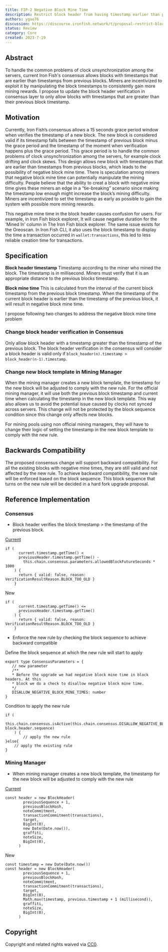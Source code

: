 ```yaml
---
title: FIP-2 Negative Block Mine Time
description: Restrict block header from having timestamp earlier than previous block.
authors: ygao76
discussion: https://discourse.ironfish.network/t/proposal-restrict-block-from-having-timestamp-earlier-than-previous-block/50
status: Review
category: Core
created: 2023-7-19
---
```


## Abstract
To handle the common problems of clock unsynchronization among the servers, current Iron Fish's consensus allows blocks with timestamps that are earlier than timestamps from previous blocks. Miners are incentivized to exploit it by manipulating the block timestamps to consistently gain more mining rewards. I propose to update the block header verification in consensus layer to only allow blocks with timestamps that are greater than their previous block timestamp.

## Motivation

Currently, Iron Fish’s consensus allows a 15 seconds grace period window when verifies the timestamp of a new block. The new block is considered valid if its timestamp falls between the timestamp of previous block minus the grace period and the timestamp of the moment when verification happens plus the grace period. This grace period is to handle the common problems of clock unsynchronization among the servers, for example clock drifting and clock skews. This design allows new block with timestamps that are earlier than timestamps from previous blocks, which leads to the possibility of negative block mine time. There is speculation among miners that negative block mine time can potentially manipulate the mining difficulty. People believe that the ability to creat a block with negative mine time gives these miners an edge in a “tie-breaking” scenario since making the timestamp low enough might increase the block’s mining difficulty. Miners are incentivized to set the timestamp as early as possible to gain the system with possible more mining rewards.

This negative mine time in the block header causes confusion for users. For example, in Iron Fish block explorer, It will cause negative duration for the ‘Mined In’ column in The Iron Fish block explorer. The same issue exists for the Oreoscan. In Iron Fish CLI, it also uses the block timestamp to display the time a transaction occurred in `wallet:transactions`, this led to less reliable creation time for transactions.

## Specification

**Block header timestamp**
Timestamp according to the miner who mined the block. The timestamp is in millisecond. Miners must verify that it is an appropriate distance to the previous blocks timestamp.

**Block mine time**
This is calculated from the interval of the current block timestamp from the previous block timestamp. When the timestamp of the current block header is earlier than the timestamp of the previous block, it will result in negative block mine time.

I propose following two changes to address the negative block mine time problem

### Change block header verification in Consensus

Only allow block header with a timestamp greater than the timestamp of the previous block. The block header verification in the consensus will consider a block header  is valid only if `block_header(n).timestamp > block_header(n-1).timestamp`.

### Change new block template in Mining Manager 
When the mining manager creates a new block template, the timestamp for the new block will be adjusted to comply with the new rule. For the official mining manager, it will use both the previous block timestamp and current time when calculating the timestamp in the new block template. This way also allows us to avoid the potential issue caused by clocks not synced across servers. This change will not be protected by the block sequence condition since this change only affects new blocks.

For mining pools using non official mining managers, they will have to change their logic of setting the timestamp in the new block template to comply with the new rule.


## Backwards Compatibility 

The proposed consensus change will support backward compatibility. For all the existing blocks with negative mine times, they are still valid and not affected by the new rule. To achieve backward compatibility, the new rule will be enforced based on the block sequence. This block sequence that turns on the new rule will be decided in a hard fork upgrade proposal. 

## Reference Implementation

### Consensus

- Block header verifies the block timestamp > the timestamp of the previous block.

[Current](https://github.com/iron-fish/ironfish/blob/master/ironfish/src/consensus/verifier.ts#L203) 

```
if (
      current.timestamp.getTime() <
      previousHeader.timestamp.getTime() -
        this.chain.consensus.parameters.allowedBlockFutureSeconds * 1000
    ) {
      return { valid: false, reason: VerificationResultReason.BLOCK_TOO_OLD }
    }
```

New

```
if (
      current.timestamp.getTime() <=
      previousHeader.timestamp.getTime() 
    ) {
      return { valid: false, reason: VerificationResultReason.BLOCK_TOO_OLD }
    }
```

- Enforce the new rule by checking the block sequence to achieve backward compatible

Define the block sequence at which the new rule will start to apply

```
export type ConsensusParameters = {
   // new parameter
   /**
   * Before the upgrade we had negative block mine time in block headers. At this 
   * block we do a check to disallow negative block mine time.
   */
   DISALLOW_NEGATIVE_BLOCK_MINE_TIMES: number
}
```

Condition to apply the new rule

```
if (
      this.chain.consensus.isActive(this.chain.consensus.DISALLOW_NEGATIVE_BLOCK_MINE_TIMES, block.header.sequence)
    ) {
		// apply the new rule
}else{
    // apply the existing rule
}
```

### Mining Manager

- When mining manager creates a new block template, the timestamp for the new block will be adjusted to comply with the new rule

[Current](https://github.com/iron-fish/ironfish/blob/master/ironfish/src/blockchain/blockchain.ts#L978) 

```
const header = new BlockHeader(
        previousSequence + 1,
        previousBlockHash,
        noteCommitment,
        transactionCommitment(transactions),
        target,
        BigInt(0),
        new Date(Date.now()),
        graffiti,
        noteSize,
        BigInt(0),
      )
```

New

```
const timestamp = new Date(Date.now())
const header = new BlockHeader(
        previousSequence + 1,
        previousBlockHash,
        noteCommitment,
        transactionCommitment(transactions),
        target,
        BigInt(0),
        Math.max(timestamp, previous.timestamp + 1 (millisecond)),
        graffiti,
        noteSize,
        BigInt(0),
      )
```

## Copyright

Copyright and related rights waived via [CC0](https://creativecommons.org/share-your-work/public-domain/cc0/).